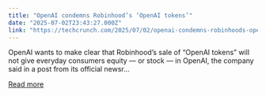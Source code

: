 ```yaml
---
title: "OpenAI condemns Robinhood’s ‘OpenAI tokens’"
date: "2025-07-02T23:43:27.000Z"
link: "https://techcrunch.com/2025/07/02/openai-condemns-robinhoods-openai-tokens/"
---
```


OpenAI wants to make clear that Robinhood&#8217;s sale of &#8220;OpenAI tokens&#8221; will not give everyday consumers equity — or stock — in OpenAI, the company said in a post from its official newsr...

[Read more](https://techcrunch.com/2025/07/02/openai-condemns-robinhoods-openai-tokens/)
